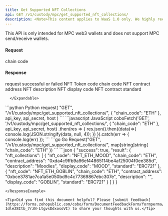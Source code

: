 ```yaml
---
title: Get Supported NFT Collections
api: GET /v1/custody/mpc/get_supported_nft_collections/
description: <Note>This content applies to WaaS 1.0 only. We highly recommend that you upgrade to [WaaS 2.0](https://www.cobo.com/developers/v2/guides/overview/introduction).</Note> This endpoint returns a JSON response with a list of supported NFT collections on the specified chain. The response includes the NFT code, chain code, contract address, description, display code, and standard for each supported collection.
---
```


<Note>This API is only intended for MPC web3 wallets and does not support MPC send/receive wallets.</Note>

#### Request
<ParamField query="chain_code" type="String" required>chain code</ParamField>

#### Response
<ResponseField name="success" type="bool">request successful or failed</ResponseField>
   <ResponseField name="result" type="object">
      <Expandable title="object">
        <ResponseField name="nft_collections" type="object[]">
            <Expandable title="object">
                <ResponseField name="nft_code" type="String" >NFT Token code</ResponseField>
                <ResponseField name="chain_code" type="String" >chain code</ResponseField>
                <ResponseField name="contract_address" type="String" >NFT contract address</ResponseField>
                <ResponseField name="description" type="String" >NFT description</ResponseField>
                <ResponseField name="display_code" type="String" >NFT display code</ResponseField>
                <ResponseField name="standard" type="String" >NFT contract standard</ResponseField>
            </Expandable>
        </ResponseField>

      </Expandable>
</ResponseField>

<RequestExample>
```python Python
request(
    "GET",
    "/v1/custody/mpc/get_supported_nft_collections/",
    {
        "chain_code": "ETH"
    },
    api_key, api_secret, host
)
```
```javascript JavaScript
coboFetch('GET', '/v1/custody/mpc/get_supported_nft_collections/', {
  "chain_code": "ETH"
}, api_key, api_secret, host)
    .then(res => {
        res.json().then((data)=>{
            console.log(JSON.stringify(data, null, 4));
        })
    }).catch(err => {
        console.log(err)
    });
```
```go Go
Request("GET", "/v1/custody/mpc/get_supported_nft_collections/", map[string]string{
 "chain_code": "ETH"
})
```
</RequestExample>

<ResponseExample>
```json
{
  "success": true,
  "result": {
    "nft_collections": [
      {
        "nft_code": "NFT_ETH_MOOD",
        "chain_code": "ETH",
        "contract_address": "0xda4c9ffb9a96ef44865114be4af25004f0ee385d",
        "description": "Moodies",
        "display_code": "MOOD",
        "standard": "ERC721"
      },
      {
        "nft_code": "NFT_ETH_GOBLIN",
        "chain_code": "ETH",
        "contract_address": "0xbce3781ae7ca1a5e050bd9c4c77369867ebc307e",
        "description": "",
        "display_code": "GOBLIN",
        "standard": "ERC721"
      }
    ]
  }
}

```
</ResponseExample>

<Tip>Did you find this document helpful? Please [submit feedback](https://forms.zohopublic.com/cobo/form/DocumentFeedbackForm/formperma/QvLOhxJv1_JMsJ-1dleZ8Itb_7rzN-LtgvsDdxosoVI) to share your thoughts with us.</Tip>